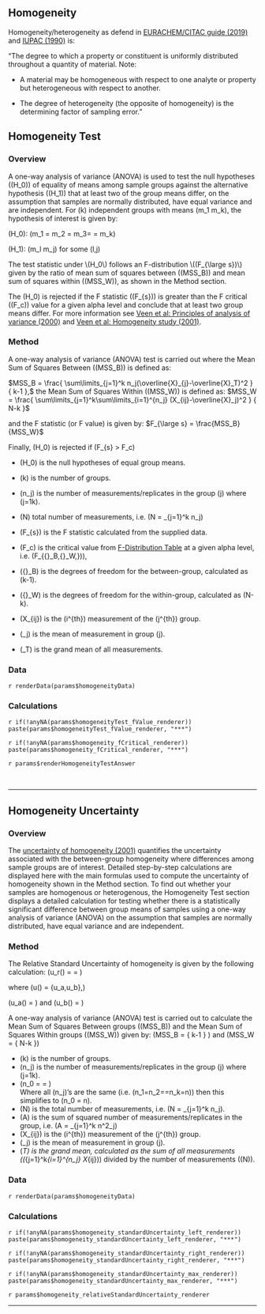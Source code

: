 ## Homogeneity

Homogeneity/heterogeneity as defend in <a href='https://eurachem.org/images/stories/Guides/pdf/UfS_2019_EN_P2.pdf' target='_blank' title='Measurement uncertainty arising from sampling: A guide to methods and approaches'>EURACHEM/CITAC guide (2019)</a> and <a href='http://publications.iupac.org/pac/1990/pdf/6206x1193.pdf' title='INTERNATIONAL UNION OF PURE AND APPLIED CHEMISTRY' target='_blank'>IUPAC (1990)</a> is:

"The degree to which a property or constituent is uniformly distributed throughout a quantity of material.
Note:

- A material may be homogeneous with respect to one analyte or property but heterogeneous with respect to another.

- The degree of heterogeneity (the opposite of homogeneity) is the determining factor of sampling error."

## Homogeneity Test

### Overview

A one-way analysis of variance (ANOVA) is used to test the null hypotheses \((H_0)\) of equality of means among sample groups against the alternative hypothesis \((H_1)\) that at least two of the group means differ, on the assumption that samples are normally distributed, have equal variance and are independent. For \(k\) independent groups with means \(m_1 \ldots m_k\), the hypothesis of interest is given by:

\(H_0\): \(m_1 = m_2 = m_3= \ldots = m_k\)

\(H_1\): \(m_l \neq m_j\) for some \(l,j\)

The test statistic under \\(H_0\\) follows an F-distribution \\((F_{\\large s})\\) given by the ratio of mean sum of squares between \((MSS_B)\) and mean sum of squares within \((MSS_W)\), as shown in the Method section.

The \(H_0\) is rejected if the F statistic \((F_{\large s})\) is greater than the F critical (\(F_c\)) value for a given alpha level and conclude that at least two group means differ. For more information see <a href='https://www.researchgate.net/publication/226708564_Uncertainty_calculations_in_the_certification_of_reference_materials_1_Principles_of_analysis_of_variance' target='_blank'>Veen et al: Principles of analysis of variance (2000)</a> and <a href='https://www.researchgate.net/publication/226313972_Uncertainty_calculations_in_the_certification_of_reference_materials_2_Homogeneity_study' target='_blank'>Veen et al: Homogeneity study (2001)</a>.


### Method

A one-way analysis of variance (ANOVA) test is carried out where the Mean Sum of Squares Between (\(MSS_B\)) is defined as:

$MSS_B = \frac{ \sum\limits_{j=1}^k n_j(\overline{X}_{j}-\overline{X}_T)^2 } { k-1 },$ the Mean Sum of Squares Within (\(MSS_W\)) is defined as: $MSS_W = \frac{ \sum\limits_{j=1}^k\sum\limits_{i=1}^{n_j} (X_{ij}-\overline{X}_j)^2 } { N-k }$

and the F statistic (or F value)  is given by: $F_{\large s} = \frac{MSS_B}{MSS_W}$

Finally, \(H_0\) is rejected if \(F_{\large s} > F_c\)

- \(H_0\) is the null hypotheses of equal group means.

- \(k\) is the number of groups.

- \(n_j\) is the number of measurements/replicates in the group \(j\) where \(j=1\ldots k\).

- \(N\) total number of measurements, i.e. \(N = \sum\limits_{j=1}^k n_j\)

- \(F_{\large s}\) is the F statistic calculated from the supplied data.

- \(F_c\) is the critical value from <a href='https://www.statisticshowto.com/tables/f-table/' target='_blank'>F-Distribution Table</a> at a given alpha level, i.e. \(F_{{\LARGE\nu}_B,{\LARGE\nu}_W,\alpha}\)),

- \({\LARGE\nu}_B\) is the degrees of freedom for the between-group, calculated as \(k-1\).

- \({\LARGE\nu}_W\) is the degrees of freedom for the within-group, calculated as \(N-k\).

- \(X_{ij}\) is the \(i^{th}\) measurement of the \(j^{th}\) group.

- \(\overline{X}_j\) is the mean of measurement in group \(j\).

- \(\overline{X}_T\) is the grand mean of all measurements.

### Data
`r renderData(params$homogeneityData)`

### Calculations
`r if(!anyNA(params$homogeneityTest_fValue_renderer)) paste(params$homogeneityTest_fValue_renderer, "***")`

`r if(!anyNA(params$homogeneity_fCritical_renderer)) paste(params$homogeneity_fCritical_renderer, "***")`

`r params$renderHomogeneityTestAnswer`

&nbsp;

***

## Homogeneity Uncertainty

### Overview
The <a href='https://link.springer.com/article/10.1007/s007690000238' target='_blank' title='Uncertainty calculations in the certification of reference materials. 2. Homogeneity study'>uncertainty of homogeneity (2001)</a> quantifies the uncertainty associated with the between-group homogeneity where differences among sample groups are of interest.  Detailed step-by-step calculations are displayed here with the main formulas used to compute the uncertainty of homogeneity shown in the Method section.
To find out whether your samples are homogenous or heterogenous, the Homogeneity Test section displays a detailed calculation for testing whether there is a statistically significant difference between group means of samples using a one-way analysis of variance (ANOVA) on the assumption that samples are normally distributed, have equal variance and are independent.

### Method
The Relative Standard Uncertainty of homogeneity is given by the following calculation:
\(u_r(\text{Homogeneity}) = \frac{ \text{Standard Uncertainty} }{ \text{Grand Mean} } = \frac{ u(\text{Homogeneity}) }{ \overline{X}_T } \)

where \(u(\text{Homogeneity}) = \text{max}\{u_a,u_b\},\)

\(u_a(\text{Homogeneity}) = \sqrt{\frac{ MSS_B - MSS_W }{ n_0 }}\) and \(u_b(\text{Homogeneity}) = \sqrt{ \frac{ MSS_W }{ n_0 } } \times \sqrt{ \frac{ 2 }{ k(n_0-1) } }\)

A one-way analysis of variance (ANOVA) test is carried out to calculate the Mean Sum of Squares Between groups (\(MSS_B\)) and the Mean Sum of Squares Within groups (\(MSS_W\)) given by:
\(MSS_B = \frac{ \sum\limits_{j=1}^k n_j(\overline{X}_{j}-\overline{X}_T)^2 } { k-1 } \) and \(MSS_W = \frac{ \sum\limits_{j=1}^k\sum\limits_{i=1}^{n_j} (X_{ij}-\overline{X}_j)^2 } { N-k }\)

- \(k\) is the number of groups.
- \(n_j\) is the number of measurements/replicates in the group \(j\) where \(j=1\ldots k\).
- \(n_0 = \frac{1}{k-1} \left[\sum\limits_{j=1}^k n_j - \frac{ \sum\limits_{j=1}^k n_j^2 } { \sum\limits_{j=1}^k n_j }\right] = \frac{1}{k-1} \left[ N - \frac{A}{N} \right] \) <br />Where all \(n_j\)'s are the same (i.e. \(n_1=n_2=\ldots=n_k=n\)) then this simplifies to \(n_0 = n\).
- \(N\) is the total number of measurements, i.e. \(N = \sum\limits_{j=1}^k n_j\).
- \(A\) is the sum of squared number of measurements/replicates in the group, i.e. \(A = \sum\limits_{j=1}^k n^2_j\)
- \(X_{ij}\) is the \(i^{th}\) measurement of the \(j^{th}\) group.
- \(\overline{X}_j\) is the mean of measurement in group \(j\).
- \(\overline{X}_T\) is the grand mean, calculated as the sum of all measurements \(\left(\sum\limits_{j=1}^k\sum\limits_{i=1}^{n_j} X_{ij}\right)\) divided by the number of measurements \((N)\).

### Data
`r renderData(params$homogeneityData)`

### Calculations

`r if(!anyNA(params$homogeneity_standardUncertainty_left_renderer)) paste(params$homogeneity_standardUncertainty_left_renderer, "***")`

`r if(!anyNA(params$homogeneity_standardUncertainty_right_renderer)) paste(params$homogeneity_standardUncertainty_right_renderer, "***")`

`r if(!anyNA(params$homogeneity_standardUncertainty_max_renderer)) paste(params$homogeneity_standardUncertainty_max_renderer, "***")`

`r params$homogeneity_relativeStandardUncertainty_renderer`


***

